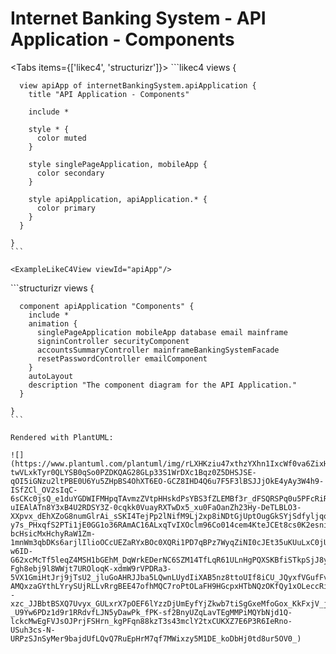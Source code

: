 
# Internet Banking System - API Application - Components

<Tabs items={['likec4', 'structurizr']}>
  <Tab>
    ```likec4
    views {

      view apiApp of internetBankingSystem.apiApplication {
        title "API Application - Components"

        include *

        style * {
          color muted
        }

        style singlePageApplication, mobileApp {
          color secondary
        }

        style apiApplication, apiApplication.* {
          color primary
        }
      }

    }
    ```

    <ExampleLikeC4View viewId="apiApp"/>

  </Tab>
  <Tab>
    ```structurizr
    views {

      component apiApplication "Components" {
        include *
        animation {
          singlePageApplication mobileApp database email mainframe
          signinController securityComponent
          accountsSummaryController mainframeBankingSystemFacade
          resetPasswordController emailComponent
        }
        autoLayout
        description "The component diagram for the API Application."
      }

    }
    ```

    Rendered with PlantUML:

    ![](https://www.plantuml.com/plantuml/img/rLXHKziu47xthzYXhn1IxcWf0va6ZixH8TSSfdUTWJviR2NHO4iPIIPmD_VVRsKxnZQsun0ADBmGMT9-twVLxkTyr0QLYSB0qSo0PZDKQAG28GLp33S1WrDXc1Bqz0Z5DHSJSE-qOI5iGNzu2ltPBE0U6Yu5ZHpBS4OhXT6EO-GCZ8IHD4Q6u7F5F3lBSJJjOkE4yAy3W4h9-ISfZCl_OV2sIqC-6sCKc0jsQ_e1duYGDWIFMHpqTAvmzZVtpHHskdPsYBS3fZLEMBf3r_dFSQRSPq0u5PFcRiRoKIqG59E07HmikANK4cOTufMZrUbxdeo8aXk58QgxOyAgP10mrUl538xGkvueck8Vou2qUxEtEngDBJHBAnthnXyxMogVgNHqrz_RmJqQrLFqvTogEyP0Cs9mZzT7WoFKjN1_Iv_NmVdrbptVtot26SUVCfmTzcxdm-uIEAlATn8Y3xB4U2RDSY3Z-0cqkk0VuayRXTwDx5_xu0FaOanZh23Hy-DeTLBLO3-XXpvx_dEhXZoG8numGlrAi_sSKI4TejPp2lNifM9Lj2xp8iNDtGjUptOugGkSYjSdfyljqo7rdXpQrvcP2rILSNA86c8xMKZOE3pCgaN965o90qsDUFzjjtVfoh6PesBfe-y7s_PHxqfS2PTi1jE0GG1o36RAmAC16ALxqTvIXOclm96Co014cem4KteJCEt8cs0K2esniQ1lp7YT3MYekgYX-bcHsicMxHchyRaW1Zm-1mnWm3qbDKs6arjlIlioOCcUEZaRYxBOc0XQRi1PD7qBPz7WyqZiNI0cJEt35uKUuLxC0jURiX0hj8uqKvGs4wv9jbZPdCgRC4KzPJvWH8SXpCBKUOhvzYlbG2myMIq8v2Idzb9NGjIQvnJLJoxLbhrLUNjPm_uptg3hAJupWCA7lfX40Qey-w6ID-G62xcMcTf5leqZ4MSH1bGEhM_DqWrkEDerNC6SZM14TfLqR61ULnHgPQXSKBfiSTkpSjJ8y0t9ct9HpHi27d93PwkZaVNvQuaG9b1yTiCzrY13lbFNKiyc5OfBwSMYuUJZCtTdog8V_7Mye5-Fgh8ebj9l8WWjt7UROloqK-xdmW9rVPDRa3-5VX1GmiHtJrj9jTsU2_jluGoAHRJJba5LQwnLUydIiXAB5nz8ttoUIf8iCU_JQyxfVGufFvD0IO9IijdCpCfzUr6QNjdQgbExHrccsFB1mlFzgBnHSPH4bLaQwrwtk8BOoV3r_AozJlLkjQrADJiyk5IfqRp_XQ1Pd2E6rRMiMA8K2z3MjVHU9SPX4-AMQxzaGYthLYrySUjRLLvRrgBEE47ofhMQC7roPtOLaFH9HGcpxHTbNQzOKfQy1xOLeccRiYQfutfaThXCq5r875PyMU9RqvxmWvyesb8iBhGMUOKE3vtBD--xzc_JJBbtBSXQ7Uvyx_GULxrX7pOEF6lYzzDjUmEyfYjZkwb7tiSgGxeMfoGox_KkFxjV_jZ-_U9Yw6PDz1d9r1RRdvfLJN5yDawPk_fPK-sf2BnyUZqLavTEgMMPiMQYbNjd1Q-lckcMwEgFVJsOJPrjFSHrn_kgPFqn88kzT3s43mclY2txCUKXZ7E6P3R6IeRno-USuh3cs-N-URPzSJnSyMer9bajdUfLQvQ7RuEpHrM7qf7MWixzy5M1DE_koDbHj0td8ur5OV0_)

  </Tab>
</Tabs>
